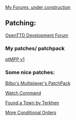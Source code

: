 [http://petert.freeforums.org/ My Forums, under construction]

== Patching: ==

[http://www.tt-forums.net/viewforum.php?f=33 OpenTTD Development Forum]

=== My patches/ patchpack ===
[http://www.tt-forums.net/viewtopic.php?p=812783#p812783 ptMPP v1]

=== Some nice patches: ===

[http://www.tt-forums.net/viewtopic.php?f=33&t=43207 Bilbo's Multiplayer's PatchPack]

[http://www.tt-forums.net/viewtopic.php?f=33&t=45221 Watch Command]

[http://www.tt-forums.net/viewtopic.php?f=33&t=44108 Found a Town by Terkhen]

[http://www.tt-forums.net/viewtopic.php?f=33&t=38317 More Conditional Orders]
